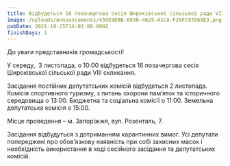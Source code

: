 ```yaml
---
title: Відбудеться 16 позачергова сесія Широківської сільської ради VIIІ скликання
image: /uploads/Announcements/450E9DBB-6936-4625-A1CA-F29FC97D69E3.png
pubDate: 2021-10-25T14:03:00.000Z
finishDays: 1
---
```


До уваги представників громадськості!

У середу,  3 листопада, о 10:00 відбудеться 16 позачергова сесія Широківської сільської ради VIIІ скликання.

Засідання постійних депутатських комісій відбудеться 2 листопада.
Комісія спортивного туризму, з питань охорони пам’яток та історичного
середовища о 13:00. Бюджетна та соціальна комісії о 11:00. Земельна
депутатська комісія о 15:00.

Місце проведення – м. Запоріжжя, вул. Розенталь, 7.

Засідання відбудуться з дотриманням карантинних вимог. Усі депутати
попереджені про обов’язкову наявність при собі захисних масок і
необхідність використання в ході сесійного засідання та депутатських
комісій.

